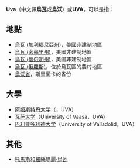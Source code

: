 {{Wiktionary|uva|UVA}}
'''Uva'''（中文譯'''烏瓦'''或'''烏沃'''）或'''UVA'''，可以是指：
{{TOC right}}

==地點==
* [[烏瓦_(加利福尼亞州)|烏瓦 (加利福尼亞州)]]，美國非建制地區
* [[烏瓦_(密蘇里州)|烏瓦 (密蘇里州)]]，美國非建制地區
* [[烏瓦_(懷俄明州)|烏瓦 (懷俄明州)]]，美國非建制地區
* [[烏瓦_(俄羅斯)|烏瓦 (俄羅斯)]]，位於烏瓦區的農村地區
* [[烏沃省|烏沃省]]，斯里蘭卡的省份

==大學==
* [[阿姆斯特丹大学|阿姆斯特丹大学]]（{{lang-nl|Universiteit van Amsterdam}}，UVA）
* [[瓦萨大学|瓦萨大学]]（University of Vaasa，UVA）
* [[巴利亚多利德大学|巴利亚多利德大学]]（University of Valladolid，UVA）

==其他==
*[[托馬斯和羅絲瑪麗·烏瓦的死亡|托馬斯和羅絲瑪麗·烏瓦]]

{{Disambiguation|Uva|cat=非中文名稱消歧義}}
